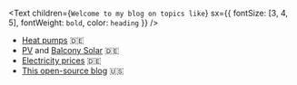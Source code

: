 <Text children={`Welcome to my blog on topics like`} sx={{ fontSize: [3, 4, 5], fontWeight: `bold`, color: `heading` }} />
- [Heat pumps](/tags/warmepumpe) 🇩🇪
- [PV](/tags/solar) and [Balcony Solar](/tags/balkonkraftwerk) 🇩🇪
- [Electricity prices](/tags/strompreis) 🇩🇪
- [This open-source blog](/tags/gatsby) 🇺🇸